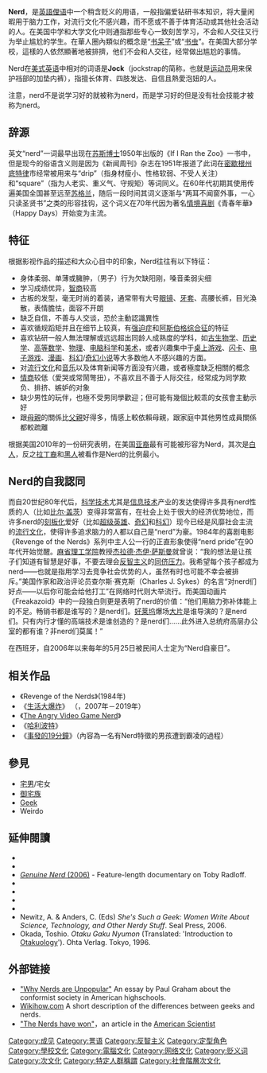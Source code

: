 {{noteTA
|1=zh-cn:生活大爆炸; zh-tw:宅男行不行;zh-hk:囧男大爆炸;
}} 
{{NotChineseTitle|time= 2020-01-27T19:09:49+00:00}}
{{Otheruse|書呆子}}
'''Nerd'''{{fact|通常被翻譯成'''怪胎'''、'''怪咖'''}}，是[[英語|英語]][[俚语|俚语]]中一个稍含贬义的用语，一般指偏爱钻研书本知识，将大量闲暇用于脑力工作，对流行文化不感兴趣，而不愿或不善于体育活动或其他社会活动的人。在美国中学和大学文化中则通指那些专心一致刻苦学习，不会和人交往又行为举止尴尬的学生。在華人圈內類似的概念是“[[书呆子|书呆子]]”或“[[书虫|书虫]]”。在美国大部分学校，這樣的人依然顯著地被排擠，他们不会和人交往，经常做出尴尬的事情。

Nerd在[[美式英语|美式英语]]中相对的词语是'''Jock'''（jockstrap的简称，也就是[[运动员|运动员]]用来保护裆部的加垫内裤），指擅长体育、四肢发达、自信且熱愛泡妞的人。

注意，nerd不是说学习好的就被称为nerd，而是学习好的但是没有社会技能才被称为nerd。

== 辞源 ==
英文“nerd”一词最早出现在[[苏斯博士|苏斯博士]]1950年出版的《If I Ran the Zoo》一书中，但是现今的俗语含义则是因为《新闻周刊》杂志在1951年报道了此词在[[密歇根州|密歇根州]][[底特律|底特律]]市经常被用来与“drip”（指身材瘦小、性格软弱、不受人关注）和“square”（指为人老实、重义气、守规矩）等词同义。在60年代初期其使用传遍美国全国甚至远至[[苏格兰|苏格兰]]，随后一段时间其词义逐渐与“两耳不闻窗外事，一心只读圣贤书”之类的形容挂钩，这个词义在70年代因为著名[[情境喜剧|情境喜剧]]《青春年華》（Happy Days）开始变为主流。

== 特征 ==

根据影视作品的描述和大众心目中的印象，Nerd往往有以下特征：
* 身体柔弱、单薄或臃肿，（男子）行为欠缺阳刚，嗓音柔弱尖细
* 学习成绩优异，[[智商|智商]]较高
* 古板的发型，毫无时尚的着装，通常带有大号[[眼镜|眼镜]]、[[牙套|牙套]]、高腰长裤，目光渙散，表情膽怯，面容不开朗
* 缺乏自信，不善与人交谈，恐於主動認識異性
* 喜欢循规蹈矩并且在细节上较真，有[[强迫症|强迫症]]和[[阿斯伯格综合征|阿斯伯格综合征]]的特征
* 喜欢钻研一般人無法理解或远远超出同龄人成熟度的学科，如[[古生物学|古生物学]]、[[历史学|历史学]]、[[高等数学|高等数学]]、[[物理|物理]]、[[电脑科学|电脑科学]]和[[美术|美术]]，或者兴趣集中于[[桌上游戏|桌上游戏]]、[[闪卡_(嗜好)|闪卡]]、[[电子游戏|电子游戏]]、[[漫画|漫画]]、[[科幻|科幻]]/[[奇幻小说|奇幻小说]]等大多数他人不感兴趣的方面。
* 对[[流行文化|流行文化]]和[[流行音乐|音乐]]以及体育新闻等方面没有兴趣，或者極度缺乏相關的概念
* [[情商|情商]]较低（愛哭或常鬧彆扭），不喜欢且不善于人际交往，经常成为同学欺负、排挤、嫉妒的对象
* 缺少男性的玩伴，也極不受男同學歡迎；但可能有幾個比較乖的女孩會主動示好
* 跟[[母親|母親]]的關係比[[父親|父親]]好得多，情感上較依賴母親，跟家庭中其他男性成員關係都較疏離

根据美国2010年的一份研究表明，在美国[[亚裔美国人|亚裔]]最有可能被形容为Nerd，其次是[[美国白人|白人]]，反之[[拉丁裔美国人|拉丁裔]]和[[非裔美国人|黑人]]被看作是Nerd的比例最小。

== Nerd的自我認同==
而自20世纪80年代后，[[科学技术|科学技术]]尤其是[[信息技术|信息技术]]产业的发达使得许多具有nerd性质的人（比如[[比尔·盖茨|比尔·盖茨]]）变得非常富有，在社会上处于很大的经济优势地位，而许多nerd的[[刻板印象|刻板化]]爱好（比如[[超级英雄|超级英雄]]、[[奇幻|奇幻]]和[[科幻|科幻]]）现今已经是风靡社会主流的[[流行文化|流行文化]]，使得许多追求脑力的人都以自己是“nerd”为豪。1984年的喜剧电影《Revenge of the Nerds》系列中主人公一行的正直形象使得“nerd pride”在90年代开始觉醒。[[麻省理工学院|麻省理工学院]]教授[[杰拉德·杰伊·萨斯曼|杰拉德·杰伊·萨斯曼]]就曾说：“我的想法是让孩子们知道有智慧是好事，不要去理会[[反智主义|反智主义]]的[[同侪压力|同侪压力]]。我希望每个孩子都成为nerd——也就是指用学习去竞争社会优势的人，虽然有时也可能不幸会被排斥。”美国作家和政治评论员查尔斯·赛克斯（Charles J. Sykes）的名言“对nerd们好点——以后你可能会给他打工”在网络时代则大举流行。而美国动画片《Freakazoid》中的一段独白则更是表明了nerd的价值：“他们用脑力弥补体能上的不足。畅销书都是谁写的？是nerd们。[[好莱坞|好莱坞]]爆场[[大片|大片]]是谁导演的？是nerd们。只有内行才懂的高端技术是谁创造的？是nerd们……此外进入总统府高层办公室的都有谁？非nerd们莫属！”

在西班牙，自2006年以来每年的5月25日被民间人士定为“Nerd自豪日”。

== 相关作品 ==
* 《Revenge of the Nerds》(1984年)
* 《[[生活大爆炸|生活大爆炸]]》 （{{lang-en|'''The Big Bang Theory'''}}，2007年－2019年）
* 《[[The_Angry_Video_Game_Nerd|The Angry Video Game Nerd]]》
* 《[[哈利波特|哈利波特]]》
* 《[[事發的19分鐘|事發的19分鐘]]》（內容為一名有Nerd特徵的男孩遭到霸凌的過程）

== 參見 ==
* [[宅男|宅男]]/宅女
* [[御宅族|御宅族]]
* [[Geek|Geek]]
* Weirdo

==延伸閱讀==
{{refbegin}}
* {{cite journal|last=Bucholtz|first=Mary|title=Why be normal?": Language and identity practices in a community of nerd girls|url=https://archive.org/details/sim_language-in-society_1999-06_28_2/page/203|journal=Language in Society|year=1999|volume=28|page=203-223|authorlink=Mary Bucholtz}}
* {{cite book|last=Frayling|first=Christopher|title=Mad, Bad And Dangerous?: The Scientist and the Cinema|url=https://archive.org/details/madbaddangerouss0000fray|year=2005|publisher=Reaktion Books|authorlink=Christopher Frayling}}
* [http://www.imdb.com/title/tt0820887/ ''Genuine Nerd'' (2006)]{{Wayback|url=http://www.imdb.com/title/tt0820887/ |date=20150401042229 }} - Feature-length documentary on Toby Radloff.
* {{cite journal |last1=Kendall |first1=Lori |year=1999 |title='The Nerd Within': Mass Media and the Negotiation of Identity Among Computer-Using Men |journal=[[The_Journal_of_Men's_Studies|The Journal of Men's Studies]] |volume=7 |issue=3 |pages=353–69 |publisher= |doi= |url= |accessdate= }}
* {{cite journal |last1=Kendall |first1=Lori |year=1999 |title=Nerd Nation: Images of Nerds in U.S. Popular Culture |journal= International Journal of Cultural Studies |volume=2 |issue=2 |pages=260–83 |publisher= |doi= 10.1177/136787799900200206|url= |accessdate= }}
* {{cite journal |last1=Kendall |first1=Lori |year=2000 |title='Oh No! I'm a Nerd!': Hegemonic Masculinity on an Online Forum |journal=Gender & Society |volume=14 |issue=2 |pages=256–74 |publisher= |doi= 10.1177/089124300014002003|url=https://archive.org/details/sim_gender-society_2000-04_14_2/page/256|accessdate= }}
* {{cite book|last=Nugent|first=Benjamin|title=American Nerd: The Story of My People|url=https://archive.org/details/americannerdstor00nuge|year=2008|publisher=Scribner|location=New York|isbn=978-0-7432-8801-9}}
* Newitz, A. & Anders, C. (Eds) ''She's Such a Geek: Women Write About Science, Technology, and Other Nerdy Stuff''. Seal Press, 2006.
* Okada, Toshio. ''Otaku Gaku Nyumon'' (Translated: 'Introduction to [[Otaku|Otaku]]ology'). Ohta Verlag. Tokyo, 1996.
{{refend}}

== 外部链接 ==
{{refbegin}}
* [http://www.paulgraham.com/nerds.html "Why Nerds are Unpopular"]{{Wayback|url=http://www.paulgraham.com/nerds.html |date=20200206082411 }} An essay by Paul Graham about the conformist society in American highschools.
* [http://www.wikihow.com/Tell-the-Difference-between-Nerds-and-Geeks Wikihow.com]{{Wayback|url=http://www.wikihow.com/Tell-the-Difference-between-Nerds-and-Geeks |date=20070604011916 }} A short description of the differences between geeks and nerds.
* [http://www.americanscientist.org/issues/pub/the-nerds-have-won "The Nerds have won"]{{Wayback|url=http://www.americanscientist.org/issues/pub/the-nerds-have-won |date=20101229072919 }}，an article in the [[American_Scientist|American Scientist]]
{{refend}}

[[Category:成见|Category:成见]]
[[Category:詈语|Category:詈语]]
[[Category:反智主义|Category:反智主义]]
[[Category:定型角色|Category:定型角色]]
[[Category:學校文化|Category:學校文化]]
[[Category:電腦文化|Category:電腦文化]]
[[Category:网络文化|Category:网络文化]]
[[Category:贬义词|Category:贬义词]]
[[Category:次文化|Category:次文化]]
[[Category:特定人群稱謂|Category:特定人群稱謂]]
[[Category:社會階層次文化|Category:社會階層次文化]]